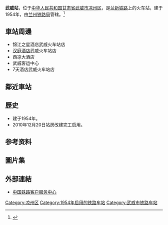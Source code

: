 {{Infobox China railway station 
|车站名称=武威站
|图片 = Wuwei Railway Station (Gansu).jpg
|图片介绍 = 武威站站房（2019年7月）
|车站名称拼音 = Wuwei
|英文名称 = Wuwei Railway Station
|车站代码 = 41741<ref>根据《中华人民共和国铁路车站代码》（GB/T10302-2010）</ref>
|电报码 = WUJ
|拼音码 = WWE
|车站位置= [[甘肃省|甘肃省]][[武威市|武威市]][[凉州区|凉州区]]
|坐标={{coord|37|54|10|N|102|37|21|E|scale:10000|display=inline,title}}
|归属=[[兰州铁路局|兰州铁路局]] 
|线路=[[兰新铁路|兰新铁路]] 
|车站等级=[[二等站_(中铁)|二等站]] 
|使用状态 = 
|月台数目 = 
|股道数目 = 
}}
'''武威站'''，位于[[中华人民共和国|中华人民共和国]][[甘肃省|甘肃省]][[武威市|武威市]][[凉州区|凉州区]]，是[[兰新铁路|兰新铁路]]上的火车站，建于1954年，由[[兰州铁路局|兰州铁路局]]管辖。<ref>{{Cite web |url=http://search.huochepiao.com/huochezhan/jieshao/2341.htm |title=武威火车站介绍 |access-date=2017-07-07 |archive-date=2019-09-10 |archive-url=https://web.archive.org/web/20190910061649/http://search.huochepiao.com/huochezhan/jieshao/2341.htm |dead-url=no }}</ref>

==車站周邊==
* 锦江之星酒店武威火车站店
* [[汉庭酒店|汉庭酒店]]武威火车站店
* 西凉大酒店
* 武威客运中心
* 7天酒店武威火车站店

==鄰近車站==
{{Start rail box|[[中国铁路|中国铁路]]}} 
{{s-inop|[[大河驿站|大河驿]]}} 
{{s-line|[[兰新铁路|兰新铁路]]}} 
{{s-inop|[[北河站|北河]]}} 
{{End box}} 
==歷史==
* 建于1954年。
* 2010年12月20日站房改建完工启用。
== 参考资料 ==
{{reflist}}
==圖片集==
{{Gallery
|File:Wuwei Railway Station, 2006-04-23.jpg|2006年老站
|File:Wuwei Railway Station 2013.12.30 10-39-10.jpg|2013年新站
|File:K1081 at Wuwei Railway Station.jpg|站台
|File:Jiang Zemin's inscription at Wuwei Railway Station Square.jpg|在车站广场的江泽民题字
}}
{{commonscat|Wuwei Railway Station}}

==外部連結==
* [http://www.12306.cn/mormhweb/ 中国铁路客户服务中心] {{Wayback|url=http://www.12306.cn/mormhweb/ |date=20180205163941 }}
{{China-rail-stub}}
{{兰新铁路}} 
{{DEFAULTSORT:Wu}}
[[Category:凉州区|Category:凉州区]]
[[Category:1954年启用的铁路车站|Category:1954年启用的铁路车站]] 
[[Category:武威市铁路车站|Category:武威市铁路车站]]